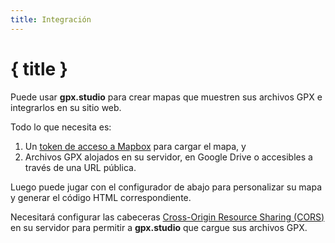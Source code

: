 ```yaml
---
title: Integración
---
```


<script>
</script>

# { title }

Puede usar **gpx.studio** para crear mapas que muestren sus archivos GPX e integrarlos en su sitio web.

Todo lo que necesita es:

1. Un <a href="https://account.mapbox.com/auth/signup" target="_blank">token de acceso a Mapbox</a> para cargar el mapa, y
2. Archivos GPX alojados en su servidor, en Google Drive o accesibles a través de una URL pública.

Luego puede jugar con el configurador de abajo para personalizar su mapa y generar el código HTML correspondiente.

<DocsNote type="warning">

Necesitará configurar las cabeceras <a href="https://developer.mozilla.org/en-US/docs/Web/HTTP/CORS" target="_blank">Cross-Origin Resource Sharing (CORS)</a> en su servidor para permitir a <b>gpx.studio</b> que cargue sus archivos GPX.

</DocsNote>

<EmbeddingPlayground />
